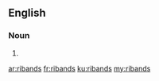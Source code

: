 ==English==

===Noun===
{{head|en}}

# {{plural of|riband}}

[[ar:ribands]]
[[fr:ribands]]
[[ku:ribands]]
[[my:ribands]]